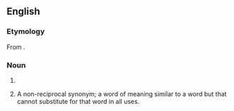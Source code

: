 ==English==

===Etymology===
From {{der|en|grc|ἀνακόλουθος||inconsequent}}.

===Noun===
{{head|en|noun form}}

# {{plural of|anacolouthon|lang=en}}
# {{lb|en|rhetoric}} A non-reciprocal synonym; a word of meaning similar to a word but that cannot substitute for that word in all uses.